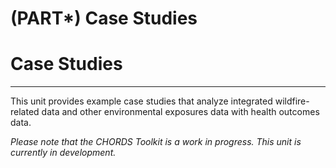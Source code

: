 # (PART\*) Case Studies {.unnumbered .unlisted}

# **Case Studies** {-}

---

This unit provides example case studies that analyze integrated wildfire-related data and other environmental exposures data with health outcomes data. 

_Please note that the CHORDS Toolkit is a work in progress. This unit is currently in development._
